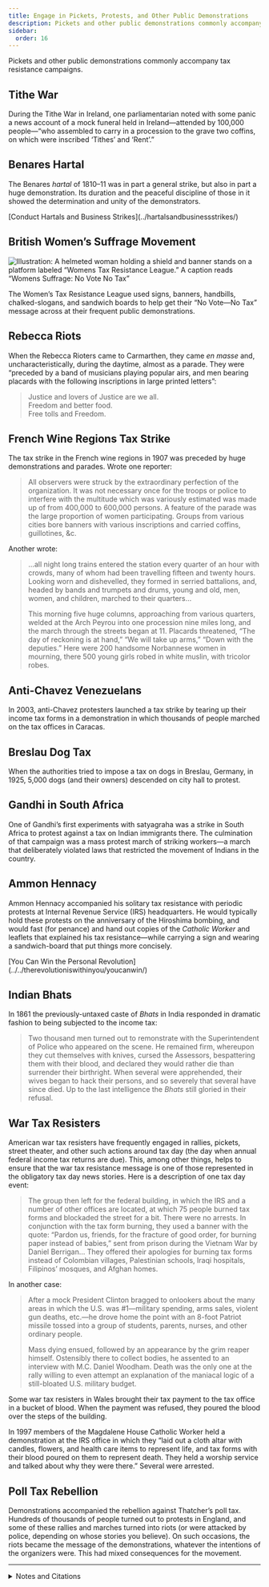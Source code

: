 ```yaml
---
title: Engage in Pickets, Protests, and Other Public Demonstrations
description: Pickets and other public demonstrations commonly accompany tax resistance campaigns.
sidebar:
  order: 16
---
```


Pickets and other public demonstrations commonly accompany tax resistance campaigns.

## <Badge text="Example" size="medium" /> Tithe War

During the Tithe War in Ireland, one parliamentarian noted with some panic a news account of a mock funeral held in Ireland—attended by 100,000 people—“who assembled to carry in a procession to the grave two coffins, on which were inscribed ‘Tithes’ and ‘Rent’.”

## <Badge text="Example" size="medium" /> Benares Hartal

The Benares <i>hartal</i> of 1810–11 was in part a general strike, but also in part a huge demonstration.
Its duration and the peaceful discipline of those in it showed the determination and unity of the demonstrators.

<Aside type="note" title="See also">
[Conduct Hartals and Business Strikes](../hartalsandbusinessstrikes/)
</Aside>

## <Badge text="Example" size="medium" /> British Women’s Suffrage Movement

![Illustration: A helmeted woman holding a shield and banner stands on a platform labeled “Womens Tax Resistance League.” A caption reads “Womens Suffrage: No Vote No Tax”](../../../assets/no-vote-no-tax.gif)

The Women’s Tax Resistance League used signs, banners, handbills, chalked-slogans, and sandwich boards to help get their “No Vote—No Tax” message across at their frequent public demonstrations.

## <Badge text="Example" size="medium" /> Rebecca Riots

When the Rebecca Rioters came to Carmarthen, they came <i>en masse</i> and, uncharacteristically, during the daytime, almost as a parade.
They were “preceded by a band of musicians playing popular airs, and men bearing placards with the following inscriptions in large printed letters”:

> Justice and lovers of Justice are we all.\
> Freedom and better food.\
> Free tolls and Freedom.

## <Badge text="Example" size="medium" /> French Wine Regions Tax Strike

The tax strike in the French wine regions in 1907 was preceded by huge demonstrations and parades.
Wrote one reporter:

> All observers were struck by the extraordinary perfection of the organization.
> It was not necessary once for the troops or police to interfere with the multitude which was variously estimated was made up of from 400,000 to 600,000 persons.
> A feature of the parade was the large proportion of women participating.
> Groups from various cities bore banners with various inscriptions and carried coffins, guillotines, &c.

Another wrote:

> …all night long trains entered the station every quarter of an hour with crowds, many of whom had been travelling fifteen and twenty hours.
> Looking worn and dishevelled, they formed in serried battalions, and, headed by bands and trumpets and drums, young and old, men, women, and children, marched to their quarters…
>
> This morning five huge columns, approaching from various quarters, welded at the Arch Peyrou into one procession nine miles long, and the march through the streets began at 11.
> Placards threatened, “The day of reckoning is at hand,” “We will take up arms,” “Down with the deputies.”
> Here were 200 handsome Norbannese women in mourning, there 500 young girls robed in white muslin, with tricolor robes.

## <Badge text="Example" size="medium" /> Anti-Chavez Venezuelans

In 2003, anti-Chavez protesters launched a tax strike by tearing up their income tax forms in a demonstration in which thousands of people marched on the tax offices in Caracas.

## <Badge text="Example" size="medium" /> Breslau Dog Tax

When the authorities tried to impose a tax on dogs in Breslau, Germany, in 1925, 5,000 dogs (and their owners) descended on city hall to protest.

## <Badge text="Example" size="medium" /> Gandhi in South Africa

One of Gandhi’s first experiments with satyagraha was a strike in South Africa to protest against a tax on Indian immigrants there.
The culmination of that campaign was a mass protest march of striking workers—a march that deliberately violated laws that restricted the movement of Indians in the country.

## <Badge text="Example" size="medium" /> Ammon Hennacy

Ammon Hennacy accompanied his solitary tax resistance with periodic protests at Internal Revenue Service (IRS) headquarters.
He would typically hold these protests on the anniversary of the Hiroshima bombing, and would fast (for penance) and hand out copies of the <i>Catholic Worker</i> and leaflets that explained his tax resistance—while carrying a sign and wearing a sandwich-board that put things more concisely.

<Aside type="note" title="See also">
[You Can Win the Personal Revolution](../../therevolutioniswithinyou/youcanwin/)
</Aside>

## <Badge text="Example" size="medium" /> Indian Bhats

In 1861 the previously-untaxed caste of <i lang="sa">Bhats</i> in India responded in dramatic fashion to being subjected to the income tax:

> Two thousand men turned out to remonstrate with the Superintendent of Police who appeared on the scene.
> He remained firm, whereupon they cut themselves with knives, cursed the Assessors, bespattering them with their blood, and declared they would rather die than surrender their birthright.
> When several were apprehended, their wives began to hack their persons, and so severely that several have since died.
> Up to the last intelligence the <i lang="sa">Bhats</i> still gloried in their refusal.

## <Badge text="Example" size="medium" /> War Tax Resisters

American war tax resisters have frequently engaged in rallies, pickets, street theater, and other such actions around tax day (the day when annual federal income tax returns are due).
This, among other things, helps to ensure that the war tax resistance message is one of those represented in the obligatory tax day news stories.
Here is a description of one tax day event:

> The group then left for the federal building, in which the IRS and a number of other offices are located, at which 75 people burned tax forms and blockaded the street for a bit.
> There were no arrests.
> In conjunction with the tax form burning, they used a banner with the quote:
> “Pardon us, friends, for the fracture of good order, for burning paper instead of babies,” sent from prison during the Vietnam War by Daniel Berrigan…
> They offered their apologies for burning tax forms instead of Colombian villages, Palestinian schools, Iraqi hospitals, Filipinos’ mosques, and Afghan homes.

In another case:

> After a mock President Clinton bragged to onlookers about the many areas in which the U.S. was #1—military spending, arms sales, violent gun deaths, etc.—he drove home the point with an 8-foot Patriot missile tossed into a group of students, parents, nurses, and other ordinary people.
>
> Mass dying ensued, followed by an appearance by the grim reaper himself.
> Ostensibly there to collect bodies, he assented to an interview with M.C. Daniel Woodham.
> Death was the only one at the rally willing to even attempt an explanation of the maniacal logic of a still-bloated U.S. military budget.

Some war tax resisters in Wales brought their tax payment to the tax office in a bucket of blood.
When the payment was refused, they poured the blood over the steps of the building.

In 1997 members of the Magdalene House Catholic Worker held a demonstration at the IRS office in which they “laid out a cloth altar with candles, flowers, and health care items to represent life, and tax forms with their blood poured on them to represent death.
They held a worship service and talked about why they were there.”
Several were arrested.

## <Badge text="Example" size="medium" /> Poll Tax Rebellion

Demonstrations accompanied the rebellion against Thatcher’s poll tax.
Hundreds of thousands of people turned out to protests in England, and some of these rallies and marches turned into riots (or were attacked by police, depending on whose stories you believe).
On such occasions, the riots became the message of the demonstrations, whatever the intentions of the organizers were.
This had mixed consequences for the movement.

<Aside type="tip" title="Wikipedia">
  <WikipediaBadge title="Tithe War" />
  <WikipediaBadge title="Hartal" />
  <WikipediaBadge title="Women’s Tax Resistance League" url="https://en.wikipedia.org/wiki/Women%27s_Tax_Resistance_League" />
  <WikipediaBadge title="Rebecca Riots" />
  <WikipediaBadge title="Revolt of the Languedoc winegrowers" />
  <WikipediaBadge title="2002–2003 Venezuelan general strike" />
  <WikipediaBadge title="Mahatma Gandhi" />
  <WikipediaBadge title="Ammon Hennacy" />
  <WikipediaBadge title="Catholic Worker Movement" />
  <WikipediaBadge title="Poll tax (Great Britain)" />
  <WikipediaBadge title="Poll tax riots" />
</Aside>

---

<details>
<summary>Notes and Citations</summary>

* <i>Hansard’s Parliamentary Debates</i>, Vol. XIII (1833), p. 1160 (29 June 1832)
* Erskine, J.R., quoted in <i>Selections of Papers from the Records of the East India House Relative to Revenue, Police and Civil and Criminal Justice</i>, vol. II (1820) [p. 89](https://archive.org/details/in.ernet.dli.2015.514294/page/n103/mode/1up)
* Evans, Henry Tobit <i>Rebecca Riots!</i> (2010) p. 53 (translations from Welsh)
* “Strike of a French City: All Governments to be Dissolved in Wine Districts” <i>New York Times</i> 10 June 1907
* “650,000 in a Procession” <i>Poverty Bay Herald</i> 3 August 1907, p. 2
* “Chavez Foes Tear Up Tax Forms” Reuters (as found on the <i>Television New Zealand</i> website) 8 January 2003
* [“Tax Resisted”](https://trove.nla.gov.au/newspaper/article/58197847) <i>The [Adelaide] Mail</i> 8 August 1925, p. 12
* [“India”](https://trove.nla.gov.au/newspaper/article/50079255) <i>South Australian Register</i> 15 October 1861, p. 3 (summarizing a report from Rast Goftar)
* “Activist News: Tax Day in Oregon” <i>Nonviolent Activist</i> May 2002
* “Tax Day Actions, 1998” <i>More Than a Paycheck</i> June 1998
* Hedemann, Ed <i>War Tax Resistance: A Guide to Withholding Your Support from the Military</i>, 5th ed. (2003) [p. 82](https://archive.org/details/wartaxresistance00hede/page/82/mode/1up)
* “More Tax Day Actions Than Ever!” <i>More Than a Paycheck</i> June 1997
* Burns, Danny <i>Poll Tax Rebellion</i> AK Press (1992), pp. 84–85

</details>
